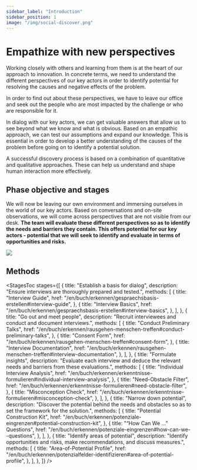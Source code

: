 ```yaml
---
sidebar_label: "Introduction"
sidebar_position: 1
image: "/img/social-discover.png"
---
```



# Empathize with new perspectives

Working closely with others and learning from them is at the heart of our approach to innovation. In concrete terms, we need to understand the different perspectives of our key actors in order to identify potential for resolving the causes and negative effects of the problem.

In order to find out about these perspectives, we have to leave our office and seek out the people who are most impacted by the challenge or who are responsible for it.

In dialog with our key actors, we can get valuable answers that allow us to see beyond what we know and what is obvious. Based on an empathic approach, we can test our assumptions and expand our knowledge. This is essential in order to develop a better understanding of the causes of the problem before going on to identify a potential solution.

A successful discovery process is based on a combination of quantitative and qualitative approaches. These can help us understand and shape human interaction more effectively.

## Phase objective and stages

We will now be leaving our own environment and immersing ourselves in the world of our key actors. Based on conversations and on-site observations, we will come across perspectives that are not visible from our desk. **The team will evaluate these different perspectives so as to identify the needs and barriers they contain. This offers potential for our key actors - potential that we will seek to identify and evaluate in terms of opportunities and risks.**

<img
  src="/img/03_illustration.svg"
  className="w-full mx-auto aspect-square"
  aria-hidden
/>

## Methods

<StagesToc
  stages={[
    {
      title: "Establish a basis for dialog",
      description: "Ensure interviews are thoroughly prepared and tested.",
      methods: [
        {
          title: "Interview Guide",
          href: "/en/buch/erkennen/gespraechsbasis-erstellen#interview-guide",
        },
        {
          title: "Interview Basics",
          href: "/en/buch/erkennen/gespraechsbasis-erstellen#interview-basics",
        },
      ],
    },
    {
      title: "Go out and meet people",
      description:
        "Recruit interviewees and conduct and document interviews.",
      methods: [
        {
          title: "Conduct Preliminary Talks",
          href: "/en/buch/erkennen/rausgehen-menschen-treffen#conduct-preliminary-talks",
        },
        {
          title: "Consent Form",
          href: "/en/buch/erkennen/rausgehen-menschen-treffen#consent-form",
        },
        {
          title: "Interview Documentation",
          href: "/en/buch/erkennen/rausgehen-menschen-treffen#interview-documentation",
        },
      ],
    },
    {
      title: "Formulate insights",
      description:
        "Evaluate each interview and deduce the relevant needs and barriers from these evaluations.",
      methods: [
        {
          title: "Individual Interview Analysis",
          href: "/en/buch/erkennen/erkenntnisse-formulieren#individual-interview-analysis",
        },
        {
          title: "Need-Obstacle Filter",
          href: "/en/buch/erkennen/erkenntnisse-formulieren#need-obstacle-filter",
        },
        {
          title: "Misconception Check",
          href: "/en/buch/erkennen/erkenntnisse-formulieren#misconception-check",
        },
      ],
    },
    {
      title: "Narrow down potential",
      description:
        "Discover the potential behind the needs and obstacles so as to set the framework for the solution.",
      methods: [
        {
          title: "Potential Construction Kit",
          href: "/en/buch/erkennen/potenziale-eingrenzen#potential-construction-kit",
        },
        {
          title: "“How Can We ...” Questions",
          href: "/en/buch/erkennen/potenziale-eingrenzen#how-can-we--questions",
        },
      ],
    },
    {
      title: "Identify areas of potential",
      description:
        "Identify opportunities and risks, make recommendations, and discuss measures.",
      methods: [
        {
          title: "Area-of-Potential Profile",
          href: "/en/buch/erkennen/potenzialfelder-identifizieren#area-of-potential-profile",
        },
      ],
    },
  ]}
/>
